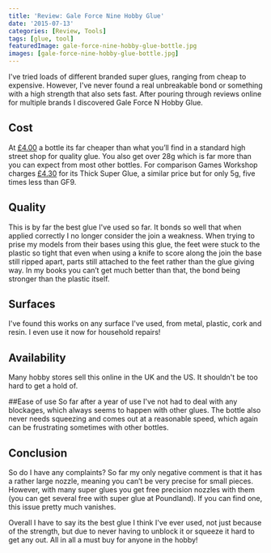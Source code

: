 ```yaml
---
title: 'Review: Gale Force Nine Hobby Glue'
date: '2015-07-13'
categories: [Review, Tools]
tags: [glue, tool]
featuredImage: gale-force-nine-hobby-glue-bottle.jpg
images: [gale-force-nine-hobby-glue-bottle.jpg]
---
```


I've tried loads of different branded super glues, ranging from cheap to expensive. However, I've never found a real unbreakable bond or something with a high strength that also sets fast. After pouring through reviews online for multiple brands I discovered Gale Force N Hobby Glue.

## Cost

At [£4.00](https://www.goblingaming.co.uk/products/plastic-glue-62903171) a bottle its far cheaper than what you’ll find in a standard high street shop for quality glue. You also get over 28g which is far more than you can expect from most other bottles. For comparison Games Workshop charges [£4.30](http://www.games-workshop.com/en-GB/Super-Glue-Thick) for its Thick Super Glue, a similar price but for only 5g, five times less than GF9.

## Quality

This is by far the best glue I've used so far. It bonds so well that when applied correctly I no longer consider the join a weakness. When trying to prise my models from their bases using this glue, the feet were stuck to the plastic so tight that even when using a knife to score along the join the base still ripped apart, parts still attached to the feet rather than the glue giving way. In my books you can’t get much better than that, the bond being stronger than the plastic itself.

## Surfaces

I've found this works on any surface I've used, from metal, plastic, cork and resin. I even use it now for household repairs!

## Availability

Many hobby stores sell this online in the UK and the US. It shouldn't be too hard to get a hold of.

##Ease of use
So far after a year of use I've not had to deal with any blockages, which always seems to happen with other glues. The bottle also never needs squeezing and comes out at a reasonable speed, which again can be frustrating sometimes with other bottles.

## Conclusion

So do I have any complaints? So far my only negative comment is that it has a rather large nozzle, meaning you can’t be very precise for small pieces. However, with many super glues you get free precision nozzles with them (you can get several free with super glue at Poundland). If you can find one, this issue pretty much vanishes.

Overall I have to say its the best glue I think I've ever used, not just because of the strength, but due to never having to unblock it or squeeze it hard to get any out. All in all a must buy for anyone in the hobby!
